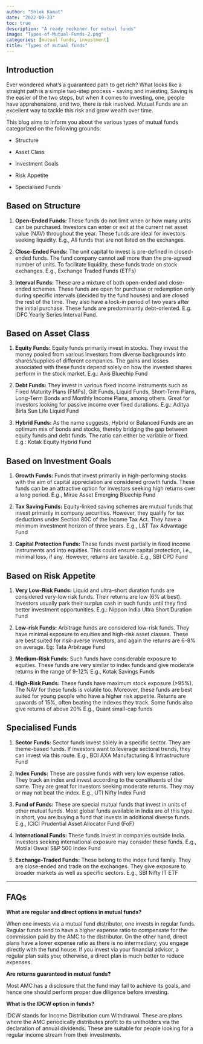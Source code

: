 ```yaml
---
author: "Shlok Kamat"
date: "2022-09-23"
toc: true
description: "A ready reckoner for mutual funds"
image: "Types-of-Mutual-Funds-2.png"
categories: [mutual funds, investment]
title: "Types of mutual funds"
---
```


## Introduction

Ever wondered what's a guaranteed path to get rich? What looks like a straight path is a simple two-step process - saving and investing. Saving is the easier of the two steps, but when it comes to investing, one, people have apprehensions, and two, there is risk involved. Mutual Funds are an excellent way to tackle this risk and grow wealth over time.

This blog aims to inform you about the various types of mutual funds categorized on the following grounds:

-   Structure

-   Asset Class

-   Investment Goals

-   Risk Appetite

-   Specialised Funds

## Based on Structure

1.  **Open-Ended Funds:** These funds do not limit when or how many units can be purchased. Investors can enter or exit at the current net asset value (NAV) throughout the year. These funds are ideal for investors seeking liquidity. E.g., All funds that are not listed on the exchanges.

2.  **Close-Ended Funds:** The unit capital to invest is pre-defined in closed-ended funds. The fund company cannot sell more than the pre-agreed number of units. To facilitate liquidity, these funds trade on stock exchanges. E.g., Exchange Traded Funds (ETFs)

3.  **Interval Funds:** These are a mixture of both open-ended and close-ended schemes. These funds are open for purchase or redemption only during specific intervals (decided by the fund houses) and are closed the rest of the time. They also have a lock-in period of two years after the initial purchase. These funds are predominantly debt-oriented. E.g. IDFC Yearly Series Interval Fund.

## Based on Asset Class

1.  **Equity Funds:** Equity funds primarily invest in stocks. They invest the money pooled from various investors from diverse backgrounds into shares/supplies of different companies. The gains and losses associated with these funds depend solely on how the invested shares perform in the stock market. E.g.: Axis Bluechip Fund

2.  **Debt Funds:** They invest in various fixed income instruments such as Fixed Maturity Plans (FMPs), Gilt Funds, Liquid Funds, Short-Term Plans, Long-Term Bonds and Monthly Income Plans, among others. Great for investors looking for passive income over fixed durations. E.g.: Aditya Birla Sun Life Liquid Fund

3.  **Hybrid Funds:** As the name suggests, Hybrid or Balanced Funds are an optimum mix of bonds and stocks, thereby bridging the gap between equity funds and debt funds. The ratio can either be variable or fixed. E.g.: Kotak Equity Hybrid Fund

## Based on Investment Goals

1.  **Growth Funds:** Funds that invest primarily in high-performing stocks with the aim of capital appreciation are considered growth funds. These funds can be an attractive option for investors seeking high returns over a long period. E.g., Mirae Asset Emerging Bluechip Fund

2.  **Tax Saving Funds:** Equity-linked saving schemes are mutual funds that invest primarily in company securities. However, they qualify for tax deductions under Section 80C of the Income Tax Act. They have a minimum investment horizon of three years. E.g., L&T Tax Advantage Fund

3.  **Capital Protection Funds:** These funds invest partially in fixed income instruments and into equities. This could ensure capital protection, i.e., minimal loss, if any. However, returns are taxable. E.g., SBI CPO Fund

## Based on Risk Appetite

1.  **Very Low-Risk Funds:** Liquid and ultra-short duration funds are considered very-low risk funds. Their returns are low (6% at best). Investors usually park their surplus cash in such funds until they find better investment opportunities. E.g.: Nippon India Ultra Short Duration Fund

2.  **Low-risk Funds:** Arbitrage funds are considered low-risk funds. They have minimal exposure to equities and high-risk asset classes. These are best suited for risk-averse investors, and again the returns are 6-8% on average. Eg: Tata Arbitrage Fund

3.  **Medium-Risk Funds:** Such funds have considerable exposure to equities. These funds are very similar to index funds and give moderate returns in the range of 9-12% E.g., Kotak Savings Funds

4.  **High-Risk Funds:** These funds have maximum stock exposure (\>95%). The NAV for these funds is volatile too. Moreover, these funds are best suited for young people who have a higher risk appetite. Returns are upwards of 15%, often beating the indexes they track. Some funds also give returns of above 20% E.g., Quant small-cap funds

## Specialised Funds

1.  **Sector Funds:** Sector funds invest solely in a specific sector. They are theme-based funds. If investors want to leverage sectoral trends, they can invest via this route. E.g., BOI AXA Manufacturing & Infrastructure Fund

2.  **Index Funds:** These are passive funds with very low expense ratios. They track an index and invest according to the constituents of the same. They are great for investors seeking moderate returns. They may or may not beat the index. E.g., UTI Nifty Index Fund

3.  **Fund of Funds:** These are special mutual funds that invest in units of other mutual funds. Most global funds available in India are of this type. In short, you are buying a fund that invests in additional diverse funds. E.g., ICICI Prudential Asset Allocator Fund (FoF)

4.  **International Funds:** These funds invest in companies outside India. Investors seeking international exposure may consider these funds. E.g., Motilal Oswal S&P 500 Index Fund

5.  **Exchange-Traded Funds:** These belong to the index fund family. They are close-ended and trade on the exchanges. They give exposure to broader markets as well as specific sectors. E.g., SBI Nifty IT ETF

------------------------------------------------------------------------

## FAQs

**What are regular and direct options in mutual funds?**

When one invests via a mutual fund distributor, one invests in regular funds. Regular funds tend to have a higher expense ratio to compensate for the commission paid by the AMC to the distributor. On the other hand, direct plans have a lower expense ratio as there is no intermediary; you engage directly with the fund house. If you invest via your financial advisor, a regular plan suits you; otherwise, a direct plan is much better to reduce expenses.

**Are returns guaranteed in mutual funds?**

Most AMC has a disclosure that the fund may fail to achieve its goals, and hence one should perform proper due diligence before investing.

**What is the IDCW option in funds?**

IDCW stands for Income Distribution cum Withdrawal. These are plans where the AMC periodically distributes profit to its unitholders via the declaration of annual dividends. These are suitable for people looking for a regular income stream from their investments.

## 

\
